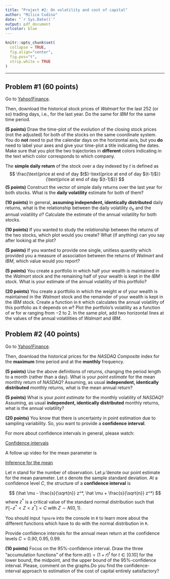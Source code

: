 ```yaml
---
title: "Project #2: On volatility and cost of capital"
author: "Milica Cudina"
date: "`r Sys.Date()`"
output: pdf_document
urlcolor: blue
---
```

<!-- The author of this template is Dr. Gordan Zitkovic.-->
<!-- The code chunk below contains some settings that will  -->
<!-- make your R code look better in the output pdf file.  -->
<!-- If you are curious about what each option below does, -->
<!-- go to https://yihui.org/knitr/options/ -->
<!-- If not, feel free to disregard everything ...  -->
```r
knitr::opts_chunk$set(
  collapse = TRUE,
  fig.align="center",
  fig.pos="t",
  strip.white = TRUE
)
```
<!-- ... down to here. -->

---

## Problem #1 **(60 points)**
Go to [Yahoo!Finance](https://finance.yahoo.com).

Then, download the historical stock prices of *Walmart* for the last 252 (or so) trading days, i.e., for the last year. Do the same for *IBM* for the same time period. 

**(5 points)** Draw the time-plot of the evolution of the closing stock prices (not the adjusted) for both of the stocks on the same coordinate system. You do **not** need to put the calendar days on the horizontal axis, but you **do** need to label your axes and give your time-plot a title indicating the dates. Make sure that you plot the two trajectories in **different** colors indicating in the text which color corresponds to which company.    

The **simple daily return** of the stock over a day indexed by $t$ is defined as 
$$
\frac{\text{price at end of day $t$}-\text{price at end of day $(t-1)$}}{\text{price at end of day $(t-1)$}} 
$$
**(5 points)** Construct the vector of simple daily returns over the last year for both stocks. What is the **daily volatility** estimate for both of them?

**(10 points)** In general, **assuming independent, identically distributed** daily returns, what is the relationship between the daily volatility $\sigma_h$ and the annual volatility $\sigma$? Calculate the estimate of the annual volatility for both stocks. 


**(10 points)** If you wanted to study the *relationship* between the returns of the two stocks, which plot would you create? What (if anything) can you say after looking at the plot?

**(5 points)** If you wanted to provide one single, unitless quantity which provided you a measure of association between the returns of *Walmart* and *IBM*, which value would you report?

**(5 points)** You create a portfolio in which half your wealth is maintained in the *Walmart* stock and the remaining half of your wealth is kept in the *IBM* stock. What is your estimate of the annual volatility of this portfolio? 

**(20 points)** You create a portfolio in which the weight $w$ of your wealth is maintained in the *Walmart* stock and the remainder of your wealth is kept in the *IBM* stock. Create a function in `R` which calculates the annual volatility of this portfolio as it depends on $w$? Plot the portfolio's volatility as a function of $w$ for $w$ ranging from $-2$ to $2$. In the same plot, add two horizontal lines at the values of the annual volatilities of *Walmart* and *IBM*. 


## Problem #2 **(40 points)**
Go to [Yahoo!Finance](https://finance.yahoo.com).

Then, download the historical prices for the *NASDAQ Composite* index for the **maximum** time period and at the **monthly** frequency. 

**(5 points)** Use the above definitions of returns, changing the period length to a month (rather than a day). What is your *point estimate* for the mean monthly return of *NASDAQ*? Assuming, as usual **independent, identically distributed** monthly returns, what is the mean annual return?

**(5 points)** What is your *point estimate* for the monthly volatility of *NASDAQ*? Assuming, as usual **independent, identically distributed** monthly returns, what is the annual volatility?

**(20 points)** You know that there is uncertainty in point estimation due to sampling variability. So, you want to provide a **confidence interval**. 

For more about confidence intervals in general, please watch:

[Confidence intervals](https://www.youtube.com/watch?v=A6_W8qY8zJo&list=PLkIselvEzpM4SHQojH116fYAQJLaN_4Xo)

A follow up video for the mean parameter is

[Inference for the mean](https://www.youtube.com/watch?v=RYVIGj1l4xs&list=PLkIselvEzpM5G3IO1tzQ-DUThsJKQzQCD)

Let $n$ stand for the number of observation. Let $\hat\mu$ denote our point estimate for the mean parameter. Let $s$ denote the sample standard deviation. At a confidence level $C$, the structure of a **confidence interval** is

$$
  (\hat \mu - \frac{s}{\sqrt{n}} z^*, \hat \mu + \frac{s}{\sqrt{n}} z^*)
$$
where $z^*$ is a critical value of the standard normal distribution such that $\mathbb{P}[-z^* < Z < z^*]=C$ with $Z \sim N(0,1)$. 

You should input `?qnorm` into the console in `R` to learn more about the different functions which have to do with the normal distribution in `R`. 

Provide confidence intervals for the annual mean return at the confidence levels $C=0.90, 0.95, 0.99$. 

**(10 points)** Focus on the $95\%$-confidence interval. Draw the three "accumulation functions" of the form $a(t)=(1+r)^t$ for $t \in [0.10]$ for the lower bound, the midpoint, and the upper bound of the $95\%$-confidence interval. Please, comment on the graphs.Do you find the confidence-interval approach to estimation of the cost of capital entirely satisfactory?

